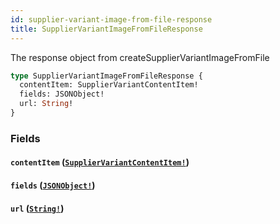 ```yaml
---
id: supplier-variant-image-from-file-response
title: SupplierVariantImageFromFileResponse
---
```


The response object from createSupplierVariantImageFromFile

```graphql
type SupplierVariantImageFromFileResponse {
  contentItem: SupplierVariantContentItem!
  fields: JSONObject!
  url: String!
}
```

### Fields

#### `contentItem` ([`SupplierVariantContentItem!`](/developers/supplier-apis/supply-api/graphql/reference/objects/supplier-variant-content-item))

#### `fields` ([`JSONObject!`](/developers/supplier-apis/supply-api/graphql/reference/scalars/json-object))

#### `url` ([`String!`](/developers/supplier-apis/supply-api/graphql/reference/scalars/string))
